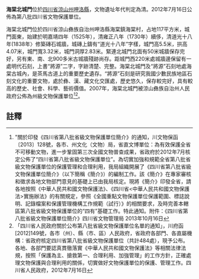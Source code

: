 {{msg:四川省文物保護單位
|名稱 = 海棠北城門
|編號 = 313
|圖片 = 
|級別 = S8
|分類 = 
|時代 = [[清代|清代]]
|地点 = [[四川省|四川省]][[涼山州|涼山州]][[呷洛縣|呷洛縣]]
|坐標 =
|登錄 = 2012年7月16日
}}
'''海棠北城門'''位於[[四川省|四川省]][[涼山州|涼山州]][[呷洛縣|呷洛縣]]，文物遺址年代判定為清。2012年7月16日公佈為第八批四川省文物保護單位。

海棠北城門位於四川省涼山彝族自治州呷洛縣海棠鎮海棠村，占地117平方米，城門面東，始建於明嘉靖四年（1525年），清雍正八年（1730年）續侈，清道光十八年(1838年〉修築磚石城牆，城磚上鑄有“道光十八年”字樣，城門高5.5米，拱高4.07米，城門寬3.32米，城門洞厚2.83米。緊連北城門北面有50米城牆保存完好，另有東、南、北900多米古城牆殘跡尚存。距城門西220米處城牆邊保留有一處明代石刻，上書“將源”二字，字跡清楚、完整。海棠北城門及“將源”石刻地處海棠古城內，是茶馬古道上的重要歷史遺存。“將源”石刻是研究我國少數民族地區石刻文化的重要文物，處於彝、漢、藏文化交匯處，歷史悠久，保存較完好，具有較高的歷史、社會、科學、藝術價值。2007年，海棠北城門被涼山彝族自治州人民政府公佈為州級文物保護單位<ref>"關於印發《四川省第八批省級文物保護單位簡介》的通知，川文物保函〔2013〕128號，各市、州文化（文物）局，省直文博單位：為有效保護全省不可移動文物，進一步鞏固第三次全國文物普查成果，省政府於2012年7月核定公佈了“四川省第八批省級文物保護單位”。為切實加強和規範全省第八批省級文物保護單位的保護管理和合理利用，我局組織開展了《四川省第八批省級文物保護單位簡介》（以下簡稱《簡介》）的編制工作。該《簡介》在專家審核和徵求各地文物部門意見的基礎上已由我局核定。現將《簡介》印發全省，請各地按照《中華人民共和國文物保護法》、《四川省<中華人民共和國文物保護法>實施辦法》的有關規定，參照《全國重點文物保護單位保護範圍、標誌說明、記錄檔案和保護管理機構工作規範（試行）》的相關要求，及時完善本轄區第八批省級文物保護單位的“四有”基礎工作。特此通知。附件：《四川省第八批省級文物保護單位簡介》四川省文物管理局  2013年10月16日</ref><ref>「四川省人民政府關於公布第八批省級文物保護單位名單的通知」，川府函[2012]149號，各市（州）、縣（市、區）人民政府，省政府各部門、各直屬機構：省政府核定四川省第八批省級文物保護單位（共計484處），現予公布。各地、各部門要認真貫徹落實《中華人民共和國文物保護法》等相關法律法規，按照「保護為主、搶救第一、合理利用、加強管理」的工作方針，正確處理文物保護與合理利用的關係，切實做好文物保護單位的保護、管理工作。四川省人民政府，2012年7月16日</ref>。
==註釋==
{{reflist}}